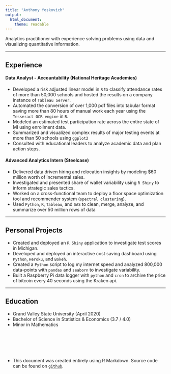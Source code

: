 ```yaml
---
title: "Anthony Yoskovich"
output: 
  html_document: 
    theme: readable
---
```


Analytics practitioner with experience solving problems using data and visualizing quantitative information.

****

## Experience

#### Data Analyst - Accountability (National Heritage Academies)
- Developed a risk adjusted linear model in `R` to classify attendance rates of more than 50,000 schools and hosted the results on a company instance of `Tableau Server`.
- Automated the conversion of over 1,000 pdf files into tabular format saving more than 80 hours of manual work each year using the `Tesseract OCR engine` in `R`.
- Modeled an estimated test participation rate across the entire state of MI using enrollment data.
- Summarized and visualized complex results of major testing events at more than 50 schools using `ggplot2` 
- Consulted with educational leaders to analyze academic data and plan action steps.


#### Advanced Analytics Intern (Steelcase)
- Delivered data driven hiring and relocation insights by modeling $60 million worth of incremental sales.
- Investigated and presented share of wallet variability using `R Shiny` to inform strategic sales tactics.
- Worked on a cross-functional team to deploy a floor space optimization tool and recommender system (`spectral clustering`).
- Used `Python`, `R`, `Tableau`, and `SAS` to clean, merge, analyze, and summarize over 50 million rows of data

****

## Personal Projects
- Created and deployed an `R Shiny` application to investigate test scores in Michigan.
- Developed and deployed an interactive cost saving dashboard using `Python`, `Heroku`, and `Bokeh`.
- Created a `Python` script to log my internet speed and analyzed 800,000 data-points with `pandas` and `seaborn` to investigate variability.
- Built a Raspberry Pi data logger with `python` and `cron` to archive the price of bitcoin every 40 seconds using the Kraken api.

****

## Education
- Grand Valley State University (April 2020)
- Bachelor of Science in Statistics & Economics (3.7 / 4.0)
- Minor in Mathematics


<br>
<br>
<br>
<br>

* This document was created entirely using R Markdown. Source code can be found on [`github`](https://github.com/ayoskovich).